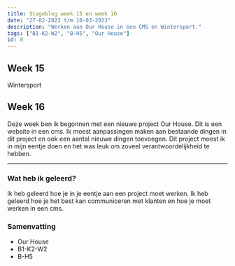```yaml
---
title: Stageblog week 15 en week 16
date: "27-02-2023 t/m 10-03-2023"
description: "Werken aan Our House in een CMS en Wintersport."
tags: ["B1-K2-W2", "B-H5", "Our House"]
id: 8
---
```


## Week 15

Wintersport

## Week 16

Deze week ben ik begonnen met een nieuwe project Our House. Dit is een website in een cms. Ik moest aanpassingen maken aan bestaande dingen in dit project en ook een aantal nieuwe dingen toevoegen. Dit project moest ik in mijn eentje doen en het was leuk om zoveel verantwoordelijkheid te hebben.

---

### Wat heb ik geleerd?

Ik heb geleerd hoe je in je eentje aan een project moet werken. Ik heb geleerd hoe je het best kan communiceren met klanten en hoe je moet werken in een cms.

### Samenvatting

- Our House
- B1-K2-W2
- B-H5
